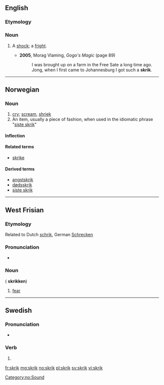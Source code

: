 ==English==

===Etymology===
{{etyl|af|en}}

===Noun===
{{en-noun}}

# {{context|South Africa}} A [[shock]]; a [[fright]].
#* '''2005''', Morag Vlaming, ''Gogo's Magic'' (page 89)
#*: I was brought up on a farm in the Free Sate a long time ago. Jong, when I first came to Johannesburg I got such a '''skrik'''.

----

==Norwegian==

===Noun===
{{head|no|noun|g=n}}

# [[cry]]; [[scream]], [[shriek]]
# An item, usually a piece of fashion, when used in the idiomatic phrase "[[siste skrik]]"

====Inflection====
{{no-noun-infl|nb-class=n1|nn-class=n1}}

====Related terms====
* [[skrike]]

====Derived terms====
* [[angstskrik]]
* [[dødsskrik]]
* [[siste skrik]]

[[Category:no:Sound]]

----

==West Frisian==

===Etymology===

Related to Dutch [[schrik]], German [[Schrecken]]

===Pronunciation===

* {{IPA|/skrɪk/|lang=fy}}

===Noun===
{{head|fy|noun|g=c}} ({{p}} '''skrikken''')

# [[fear]]

----

==Swedish==

===Pronunciation===
* {{audio|Sv-skrik.ogg|Audio}}

===Verb===
{{head|sv|verb form}}

# {{sv-verb-form-imp|skrika}}

[[fr:skrik]]
[[mg:skrik]]
[[no:skrik]]
[[pl:skrik]]
[[sv:skrik]]
[[vi:skrik]]